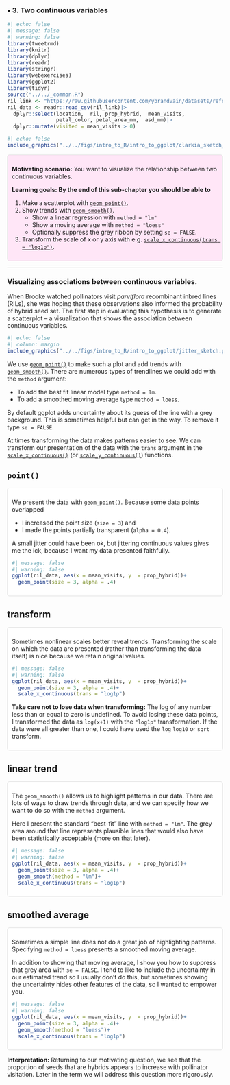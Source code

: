 ### • 3. Two continuous variables {.unnumbered}


```r
#| echo: false
#| message: false
#| warning: false
library(tweetrmd)
library(knitr)
library(dplyr)
library(readr)
library(stringr)
library(webexercises)
library(ggplot2)
library(tidyr)
source("../../_common.R") 
ril_link <- "https://raw.githubusercontent.com/ybrandvain/datasets/refs/heads/master/clarkia_rils.csv"
ril_data <- readr::read_csv(ril_link)|>
  dplyr::select(location,  ril, prop_hybrid,  mean_visits,  
                petal_color, petal_area_mm,  asd_mm)|>
  dplyr::mutate(visited = mean_visits > 0)
```


```r
#| echo: false
include_graphics("../../figs/intro_to_R/intro_to_ggplot/clarkia_sketch_twoconts.png")
```



::: {.motivation style="background-color: #ffe6f7; padding: 10px; border: 1px solid #ddd; border-radius: 5px;"}


**Motivating scenario:**  You want to visualize the relationship between two continuous variables.      

**Learning goals: By the end of this sub-chapter you should be able to**  

1. Make a scatterplot with [`geom_point()`](https://ggplot2.tidyverse.org/reference/geom_point.html).   
2. Show trends with [`geom_smooth()`](https://ggplot2.tidyverse.org/reference/geom_smooth.html).   
   - Show a linear regression with `method = "lm"`   
   - Show a moving average with `method = "loess"`
   - Optionally suppress the grey ribbon by setting `se = FALSE`. 
3. Transform the scale of x or y axis with e.g.   [`scale_x_continuous(trans = "log1p")`](https://ggplot2.tidyverse.org/reference/scale_continuous.html). 
:::     



--- 

### Visualizing associations between continuous variables.  

When Brooke watched pollinators visit *parviflora* recombinant inbred lines (RILs), she was hoping that these observations also informed the probability of hybrid seed set. The first step in evaluating this hypothesis is to generate a scatterplot -- a visualization that shows the association between continuous variables.  

```r
#| echo: false
#| column: margin
include_graphics("../../figs/intro_to_R/intro_to_ggplot/jitter_sketch.png")
```

We use [`geom_point()`](https://ggplot2.tidyverse.org/reference/geom_point.html)  to make such a plot and add trends with [`geom_smooth()`](https://ggplot2.tidyverse.org/reference/geom_smooth.html). There are numerous types of trendlines we could add with the `method` argument:     

- To add the best fit linear model type `method = lm`.     
- To add a smoothed moving average type `method = loess`.  

By default ggplot adds uncertainty about its guess of the line with a grey background. This is sometimes helpful but can get in the way. To remove it type `se = FALSE`.   

At times transforming the data makes patterns easier to see. We can transform our presentation of the data with the `trans` argument in the [`scale_x_continuous()`](https://ggplot2.tidyverse.org/reference/scale_continuous.html) (or [`scale_y_continuous()`](https://ggplot2.tidyverse.org/reference/scale_continuous.html)) functions.

:::::: panel-tabset

## `point()`

::: {style="background-color: #fff; padding: 10px; border: 1px solid #ddd; border-radius: 5px;"}


We present the data with [`geom_point()`](https://ggplot2.tidyverse.org/reference/geom_point.html). Because some data  points overlapped 

- I increased the point size (`size = 3`) and    
- I made the points partially transparent (`alpha = 0.4`).  

A small jitter could have been ok, but jittering continuous values gives me the ick, because I want my data presented faithfully. 

```r
#| message: false
#| warning: false
ggplot(ril_data, aes(x = mean_visits, y  = prop_hybrid))+
  geom_point(size = 3, alpha = .4)
```

:::  

## transform 

::: {style="background-color: #fff; padding: 10px; border: 1px solid #ddd; border-radius: 5px;"}

Sometimes nonlinear scales better reveal trends. Transforming the scale on which the data are presented (rather than transforming the data itself) is nice because we retain original values. 



```r
#| message: false
#| warning: false
ggplot(ril_data, aes(x = mean_visits, y  = prop_hybrid))+
  geom_point(size = 3, alpha = .4)+
  scale_x_continuous(trans = "log1p")
```

:::fyi

**Take care not to lose data when transforming:** The log of any number less than or equal to zero is undefined. To avoid losing these data points, I transformed the data as `log(x+1)` with the `"log1p"` transformation. If the data were all greater than one, I could have used the `log` `log10` or `sqrt` transform.

:::

:::  

## linear trend 

::: {style="background-color: #fff; padding: 10px; border: 1px solid #ddd; border-radius: 5px;"}

The `geom_smooth()` allows us to highlight patterns in our data. There are lots of ways to draw trends through data, and we can specify how we want to do so with the `method` argument. 

Here I present the standard "best-fit" line with `method = "lm"`.  The grey area around that line represents plausible lines that would also have been statistically acceptable (more on that later).  
 

```r
#| message: false
#| warning: false
ggplot(ril_data, aes(x = mean_visits, y  = prop_hybrid))+
  geom_point(size = 3, alpha = .4)+
  geom_smooth(method = "lm")+
  scale_x_continuous(trans = "log1p")
```

:::  

## smoothed average 

::: {style="background-color: #fff; padding: 10px; border: 1px solid #ddd; border-radius: 5px;"}


Sometimes a simple line does not do a great job of highlighting patterns. Specifying  `method = loess` presents a smoothed moving average. 

In addition to showing that moving average, I show you how to suppress that grey area with `se = FALSE`. I tend to like to include the uncertainty in our estimated trend so I usually don't do this, but sometimes showing the uncertainty hides other features of the data, so I wanted to empower you.  

```r
#| message: false
#| warning: false
ggplot(ril_data, aes(x = mean_visits, y  = prop_hybrid))+
  geom_point(size = 3, alpha = .4)+
  geom_smooth(method = "loess")+
  scale_x_continuous(trans = "log1p")
```

:::  


:::::: 


**Interpretation:**     Returning to our motivating question, we see that the proportion of seeds that are hybrids appears to increase with pollinator visitation. Later in the term we will address this question more rigorously.     
